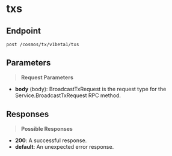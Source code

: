# txs

## Endpoint
```http
post /cosmos/tx/v1beta1/txs
```

## Parameters
> **Request Parameters**

- **body** (body): BroadcastTxRequest is the request type for the Service.BroadcastTxRequest
RPC method.

## Responses
> **Possible Responses**

- **200**: A successful response.
- **default**: An unexpected error response.

